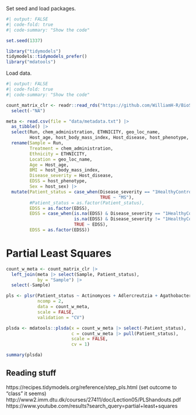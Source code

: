 Set seed and load packages.
```r
#| output: FALSE
#| code-fold: true
#| code-summary: "Show the code"

set.seed(1337)

library("tidymodels")
tidymodels::tidymodels_prefer()
library("mdatools")
```

Load data.
```r
#| output: FALSE
#| code-fold: true
#| code-summary: "Show the code"

count_matrix_clr <- readr::read_rds("https://github.com/WilliamH-R/BioStatistics/raw/main/data/count_matrix/count_matrix_clr.rds") |> 
  select(-"NA")

meta <- read.csv(file = "data/metadata.txt") |> 
  as_tibble() |>
  select(Run, chem_administration, ETHNICITY, geo_loc_name,
         Host_age, host_body_mass_index, Host_disease, host_phenotype, host_sex) |> 
  rename(Sample = Run,
         Treatment = chem_administration,
         Ethnicity = ETHNICITY,
         Location = geo_loc_name,
         Age = Host_age,
         BMI = host_body_mass_index,
         Disease_severity = Host_disease,
         EDSS = host_phenotype,
         Sex = host_sex) |>
  mutate(Patient_status = case_when(Disease_severity == "1HealthyControl" ~ "Healthy",
                                    TRUE ~ "MS"),
         #Patient_status = as.factor(Patient_status),
         EDSS = as.factor(EDSS),
         EDSS = case_when(is.na(EDSS) & Disease_severity == "1HealthyControl" ~ "-1",
                          is.na(EDSS) & Disease_severity != "1HealthyControl" ~ "Unknown",
                          TRUE ~ EDSS),
         EDSS = as.factor(EDSS))
```

# Partial Least Squares

```r
count_w_meta <- count_matrix_clr |>
  left_join(meta |> select(Sample, Patient_status),
            by = "Sample") |>
  select(-Sample)

pls <- plsr(Patient_status ~ Actinomyces + Adlercreutzia + Agathobacter + Akkermansia + Alistipes,
            ncomp = 2,
            data = count_w_meta,
            scale = FALSE,
            validation = "CV")
```

```r
plsda <- mdatools::plsda(x = count_w_meta |> select(-Patient_status),
                         c = count_w_meta |> pull(Patient_status),
                         scale = FALSE,
                         cv = 1)
```


```r
summary(plsda)
```



## Reading stuff
https://recipes.tidymodels.org/reference/step_pls.html (set outcome to "class" it seems)
http://www2.imm.dtu.dk/courses/27411/doc/Lection05/PLShandouts.pdf
https://www.youtube.com/results?search_query=partial+least+squares